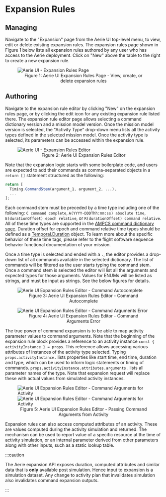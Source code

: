 
# Expansion Rules

## Managing

Navigate to the "Expansion" page from the Aerie UI top-level menu, to view, edit or delete existing expansion rules.
The expansion rules page shown in Figure 1 below lists all expansion rules authored by any user who has access to the Aerie deployment.
Click on "New" above the table to the right to create a new expansion rule.

<figure>
  <img alt="Aerie UI - Expansion Rules Page" src={rulesPage} />
  <figcaption align="center">
    Figure 1: Aerie UI Expansion Rules Page - View, create, or delete expansion rules
  </figcaption>
</figure>

## Authoring

Navigate to the expansion rule editor by clicking "New" on the expansion rules page, or by clicking the edit icon for any existing expansion rule listed there.
The expansion rule editor page allows selecting a command dictionary version and a mission model version.
Once the mission model version is selected, the "Activity Type" drop-down menu lists all the activity types defined in the selected mission model.
Once the activity type is selected, its parameters can be accessed within the expansion rule.

<figure>
  <img alt="Aerie UI - Expansion Rules Editor" src={rulesEditor} />
  <figcaption align="center">Figure 2: Aerie UI Expansion Rules Editor</figcaption>
</figure>

Note that the expansion logic starts with some boilerplate code, and users are expected to add their commands as comma-separated objects in a `return []` statement structured as the following:

```ts
return [
  Timing.CommandStem(argument_1, argument_2, ...),
  ...
];
```

Each command stem must be preceded by a time type including one of the following: `C command complete`, `A(YYYY-DDDThh:mm:ss) absolute time`, `E(durationOffset) epoch relative`, or `R(durationOffset) command relative`.
All of these time types are supported in the [AMPCS command dictionary spec](https://github.com/NASA-AMMOS/ampcs-dict-schemas/blob/main/CommandDictionary.rnc).
Duration offset for epoch and command relative time types should be defined as a [Temporal.Duration](https://tc39.es/proposal-temporal/docs/duration.html) object.
To learn more about the specific behavior of these time tags, please refer to the flight software sequence behavior functional documentation of your mission.

Once a time type is selected and ended with a `.`, the editor provides a drop-down list of all commands available in the selected dictionary.
The list of commands will be filtered as the user starts typing the command stem.
Once a command stem is selected the editor will list all the arguments and expected types for those arguments.
Values for ENUMs will be listed as strings, and must be input as strings. See the below figures for details.

<figure>
  <img alt="Aerie UI Expansion Rules Editor - Command Autocomplete" src={rulesEditorCommandAutocomplete} />
  <figcaption align="center">Figure 3: Aerie UI Expansion Rules Editor - Command Autocomplete</figcaption>
</figure>

<figure>
  <img alt="Aerie UI Expansion Rules Editor - Command Arguments Error" src={rulesEditorCommandArgsError} />
  <figcaption align="center">Figure 4: Aerie UI Expansion Rules Editor - Command Arguments Error</figcaption>
</figure>

The true power of command expansion is to be able to map activity parameter values to command arguments.
Note that the beginning of the expansion rule block provides a reference to an activity instance `const { activityInstance } = props`.
This reference allows accessing various attributes of instances of the activity type selected.
Typing `props.activityInstance.` lists properties like start time, end time, duration and type, which can be used to inform logic statements or timing of commands.
`props.activityInstance.attributes.arguments.` lists all parameter names of the type.
Note that expansion request will replace these with actual values from simulated activity instances.

<figure>
  <img alt="Aerie UI Expansion Rules Editor - Command Arguments for Activity" src={rulesEditorCommandArgs1} />
  <img alt="Aerie UI Expansion Rules Editor - Command Arguments for Activity" src={rulesEditorCommandArgs2} />
  <figcaption align="center">
    Figure 5: Aerie UI Expansion Rules Editor - Passing Command Arguments from Activity
  </figcaption>
</figure>

Expansion rules can also access computed attributes of an activity.
These are values computed during the activity simulation and returned.
The mechanism can be used to report value of a specific resource at the time of activity simulation, or an internal parameter derived from other parameters along with other inputs, such as a static lookup table.

:::caution

The Aerie expansion API exposes duration, computed attributes and similar data that is **only** available post simulation.
Hence input to expansion is a simulation dataset.
Any change to activity plan that invalidates simulation also invalidates command expansion outputs.

:::
